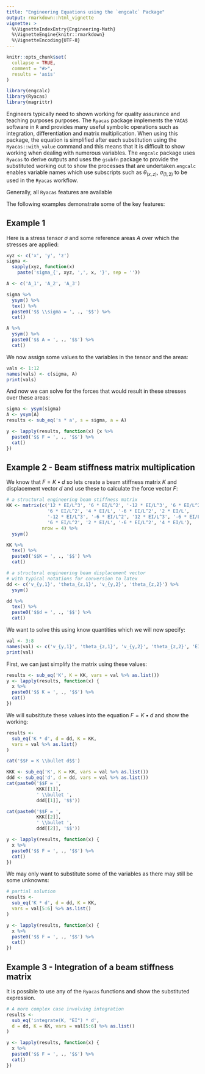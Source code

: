 ```yaml
---
title: "Engineering Equations using the `engcalc` Package"
output: rmarkdown::html_vignette
vignette: >
  %\VignetteIndexEntry{Engineering-Math}
  %\VignetteEngine{knitr::rmarkdown}
  %\VignetteEncoding{UTF-8}
---
```


```r
knitr::opts_chunk$set(
  collapse = TRUE,
  comment = "#>",
  results = 'asis'
)
```

```r
library(engcalc)
library(Ryacas)
library(magrittr)
```


Engineers typically need to shown working for quality assurance and teaching purposes purposes. The `Ryacas` package implements the `YACAS` software in `R` and provides many useful symbolic operations such as integration, differentiation and matrix multiplication. When using this package, the equation is simplified after each substitution using the `Ryacas::with_value` command and this means that it is difficult to show working when dealing with numerous variables.
The `engcalc` package uses `Ryacas` to derive outputs and uses the `gsubfn` package to provide the substituted working out to show the processes that are undertaken.`engcalc` enables variable names which use subscripts such as $\theta_{(x,z)}$, $\sigma_{(1,2)}$ to be used in the `Ryacas` workflow.

Generally, all `Ryacas` features are available


The following examples demonstrate some of the key features:

## Example 1

Here is a stress tensor $\sigma$ and some reference areas $A$ over which the stresses are applied:

```r
xyz <- c('x', 'y', 'z')
sigma <-
  sapply(xyz, function(x)
    paste('sigma_{', xyz, ',', x, '}', sep = ''))

A <- c('A_1', 'A_2', 'A_3')

sigma %>%
  ysym() %>%
  tex() %>%
  paste0('$$ \\sigma = ', ., '$$') %>%
  cat()

A %>%
  ysym() %>%
  paste0('$$ A = ', ., '$$') %>%
  cat()
```

We now assign some values to the variables in the tensor and the areas:


```r
vals <- 1:12
names(vals) <- c(sigma, A)
print(vals)
```

And now we can solve for the forces that would result in these stresses over these areas:

```r
sigma <- ysym(sigma)
A <- ysym(A)
results <- sub_eq('s * a', s = sigma, a = A)

y <- lapply(results, function(x) {x %>%
  paste0('$$ F = ', ., '$$') %>%
  cat()
})
```

## Example 2 - Beam stiffness matrix multiplication

We know that $F=K\bullet d$ so lets create a beam stiffness matrix $K$ and displacement vector $d$ and use these to calculate the force vector $F$:

```r
# a structural engineering beam stiffness matrix
KK <- matrix(c('12 * EI/L^3', '6 * EI/L^2', '-12 * EI/L^3', '6 * EI/L^2',
               '6 * EI/L^2', '4 * EI/L', '-6 * EI/L^2', '2 * EI/L',
               '-12 * EI/L^3', '-6 * EI/L^2', '12 * EI/L^3', '-6 * EI/L^2',
               '6 * EI/L^2', '2 * EI/L', '-6 * EI/L^2', '4 * EI/L'),
             nrow = 4) %>% 
  ysym()

KK %>%
  tex() %>%
  paste0('$$K = ', ., '$$') %>%
  cat()

# a structural engineering beam displacement vector
# with typical notations for conversion to latex
dd <- c('v_{y,1}', 'theta_{z,1}', 'v_{y,2}', 'theta_{z,2}') %>%
  ysym()

dd %>%
  tex() %>%
  paste0('$$d = ', ., '$$') %>%
  cat()
```

We want to solve this using know quantities which we will now specify:

```r
val <- 3:8
names(val) <- c('v_{y,1}', 'theta_{z,1}', 'v_{y,2}', 'theta_{z,2}', 'EI', 'L')
print(val)
```

First, we can just simplify the matrix using these values:

```r
results <- sub_eq('K', K = KK, vars = val %>% as.list())
y <- lapply(results, function(x) {
  x %>%
  paste0('$$ K = ', ., '$$') %>%
  cat()
})
```

We will subsititute these values into the equation $F = K\bullet d$ and show the working:

```r
results <-
  sub_eq('K * d', d = dd, K = KK,
  vars = val %>% as.list()
)

cat('$$F = K \\bullet d$$')

KKK <- sub_eq('K', K = KK, vars = val %>% as.list())
ddd <- sub_eq('d', d = dd, vars = val %>% as.list())
cat(paste0('$$F = ', 
           KKK[[1]], 
           ' \\bullet ', 
           ddd[[1]], '$$'))

cat(paste0('$$F = ', 
           KKK[[2]], 
           ' \\bullet ', 
           ddd[[2]], '$$'))

y <- lapply(results, function(x) {
  x %>%
  paste0('$$ F = ', ., '$$') %>%
  cat()
})
```

We may only want to substitute some of the variables as there may still be some unknowns:

```r
# partial solution
results <-
  sub_eq('K * d', d = dd, K = KK,
  vars = val[5:6] %>% as.list()
)

y <- lapply(results, function(x) {
  x %>%
  paste0('$$ F = ', ., '$$') %>%
  cat()
})
```

## Example 3 - Integration of a beam stiffness matrix

It is possible to use any of the `Ryacas` functions and show the substituted expression.

```r
# A more complex case involving integration
results <-
  sub_eq('integrate(K, "EI") * d',
  d = dd, K = KK, vars = val[5:6] %>% as.list()
)

y <- lapply(results, function(x) {
  x %>%
  paste0('$$ F = ', ., '$$') %>%
  cat()
})
```

